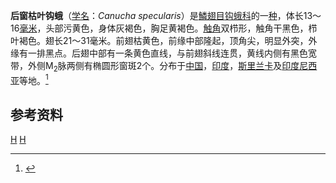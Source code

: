 {{Speciesbox
| taxon = Canucha specularis
| binomial_authority = （Moore，1879）
| image = Canucha specularis (Drepanidae) 2.jpg
| image_caption = 后窗枯叶钩蛾
| synonyms =
*''Drepana specularis'' <small>Moore，1879</small>
*''Platypteryx obtruncata'' <small>Warren，1900</small>
}}
'''后窗枯叶钩蛾'''（[[学名|学名]]：''Canucha specularis''）是[[鱗翅目|鱗翅目]][[钩蛾科|钩蛾科]]的一[[种_(生物)|种]]，体长13～16[[毫米|毫米]]，头部污黄色，身体灰褐色，胸足黄褐色。[[触角|触角]]双栉形，触角干黑色，栉叶褐色。翅长21～31毫米。前翅枯黄色，前缘中部隆起，顶角尖，明显外突，外缘有一排黑点。后翅中部有一条黄色直线，与前翅斜线连贯，黄线内侧有黑色宽带，外侧M<sub>2</sub>脉两侧有椭圆形窗斑2个。分布于[[中国|中国]]，[[印度|印度]]，[[斯里兰卡|斯里兰卡]]及[[印度尼西亚|印度尼西亚]]等地。<ref>{{cite book zh |author=朱弘复 王林瑶 |title=《中国动物志·昆虫纲（第三卷）·鳞翅目·圆钩蛾科 钩蛾科》|format=M |edition=1 |location=北京 |publisher=科学出版社 |date=1991 |pages=160|id= ISBN 7-03-001906-7}}</ref>

==参考资料==
{{reflist}}
{{Taxonbar}}
[[Category:枯叶钩蛾属|H]]
[[Category:_1879年描述的昆虫|H]]